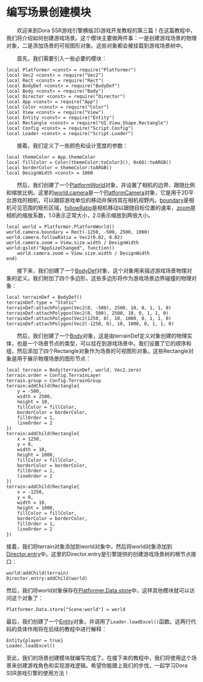 # 编写场景创建模块

&emsp;&emsp;欢迎来到Dora SSR游戏引擎横版2D游戏开发教程的第三篇！在这篇教程中，我们将介绍如何创建游戏场景。这个模块主要做两件事：一是创建游戏场景的物理对象，二是添加场景的可视图形对象。这些对象都会被挂载到游戏场景树中。

&emsp;&emsp;首先，我们需要引入一些必要的模块：

```tl title="Script/Scene.tl"
local Platformer <const> = require("Platformer")
local Vec2 <const> = require("Vec2")
local Rect <const> = require("Rect")
local BodyDef <const> = require("BodyDef")
local Body <const> = require("Body")
local Director <const> = require("Director")
local App <const> = require("App")
local Color <const> = require("Color")
local View <const> = require("View")
local Entity <const> = require("Entity")
local Rectangle <const> = require("UI.View.Shape.Rectangle")
local Config <const> = require("Script.Config")
local Loader <const> = require("Script.Loader")
```

&emsp;&emsp;接着，我们定义了一些颜色和设计宽度的参数：

```tl title="Script/Scene.tl"
local themeColor = App.themeColor
local fillColor = Color(themeColor:toColor3(), 0x66):toARGB()
local borderColor = themeColor:toARGB()
local DesignWidth <const> = 1000
```

&emsp;&emsp;然后，我们创建了一个[PlatformWorld](/docs/api/Class/Platformer/PlatformWorld)对象，并设置了相机的边界、跟随比例和缩放比例。这里的[world.camera](/docs/api/Class/Platformer/PlatformWorld#camera)是一个[PlatformCamera](/docs/api/Class/Platformer/PlatformCamera)对象，它是用于2D平台游戏的相机，可以跟踪游戏单位的移动并保持其在相机视野内。[boundary](/docs/api/Class/Platformer/PlatformCamera#boundary)是相机可见范围的矩形区域，[followRatio](/docs/api/Class/Platformer/PlatformCamera#followratio)是相机移动以跟随目标位置的速率，[zoom](/docs/api/Class/Platformer/PlatformCamera#zoom)是相机的缩放系数，1.0表示正常大小，2.0表示缩放到两倍大小。

```tl title="Script/Scene.tl"
local world = Platformer.PlatformWorld()
world.camera.boundary = Rect(-1250, -500, 2500, 1000)
world.camera.followRatio = Vec2(0.02, 0.02)
world.camera.zoom = View.size.width / DesignWidth
world:gslot("AppSizeChanged", function()
	world.camera.zoom = View.size.width / DesignWidth
end)
```

&emsp;&emsp;接下来，我们创建了一个[BodyDef](/docs/api/Class/BodyDef)对象，这个对象用来描述游戏场景物理对象的定义。我们附加了四个多边形，这些多边形将作为游戏场景边界碰撞的物理对象：

```tl title="Script/Scene.tl"
local terrainDef = BodyDef()
terrainDef.type = "Static"
terrainDef:attachPolygon(Vec2(0, -500), 2500, 10, 0, 1, 1, 0)
terrainDef:attachPolygon(Vec2(0, 500), 2500, 10, 0, 1, 1, 0)
terrainDef:attachPolygon(Vec2(1250, 0), 10, 1000, 0, 1, 1, 0)
terrainDef:attachPolygon(Vec2(-1250, 0), 10, 1000, 0, 1, 1, 0)
```

&emsp;&emsp;然后，我们创建了一个[Body](/docs/api/Class/Body)对象，这是由terrainDef定义对象创建的物理实体，也是一个场景节点的类型，可以挂在到游戏场景中。我们设置了它的顺序和组，然后添加了四个Rectangle对象作为场景的可视图形对象。这些Rectangle对象是用于展示物理场景的图形节点：

```tl title="Script/Scene.tl"
local terrain = Body(terrainDef, world, Vec2.zero)
terrain.order = Config.TerrainLayer
terrain.group = Config.TerrainGroup
terrain:addChild(Rectangle{
	y = -500,
	width = 2500,
	height = 10,
	fillColor = fillColor,
	borderColor = borderColor,
	fillOrder = 1,
	lineOrder = 2
})
terrain:addChild(Rectangle{
	x = 1250,
	y = 0,
	width = 10,
	height = 1000,
	fillColor = fillColor,
	borderColor = borderColor,
	fillOrder = 1,
	lineOrder = 2
})
terrain:addChild(Rectangle{
	x = -1250,
	y = 0,
	width = 10,
	height = 1000,
	fillColor = fillColor,
	borderColor = borderColor,
	fillOrder = 1,
	lineOrder = 2
})
```

接着，我们将terrain对象添加到world对象中，然后将world对象添加到[Director.entry](/docs/api/Class/Director#entry)中。这里的Director.entry是引擎提供的创建游戏场景树的根节点接口：

```tl title="Script/Scene.tl"
world:addChild(terrain)
Director.entry:addChild(world)
```

然后，我们将world对象保存在[Platformer.Data.store](/docs/api/Class/Platformer/Data#store)中，这样其他模块就可以访问这个对象了：

```tl title="Script/Scene.tl"
Platformer.Data.store["Scene:world"] = world
```

最后，我们创建了一个[Entity](/docs/api/Class/Entity)对象，并调用了`Loader.loadExcel()`函数。这两行代码的具体作用将在后续的教程中进行解释：

```tl title="Script/Scene.tl"
Entity{player = true}
Loader.loadExcel()
```

至此，我们的场景创建模块就编写完成了。在接下来的教程中，我们将使用这个场景来创建游戏角色和实现游戏逻辑。希望你能跟上我们的步伐，一起学习Dora SSR游戏引擎的使用方法！